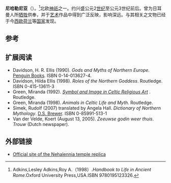 {{Infobox deity|type=norse
| image = Nehalennia.jpg
| caption =有关尼哈勒尼亚的艺术作品
| name = 尼哈勒尼亚
}}
'''尼哈勒尼亚'''（{{lang-en|Nehalennia}}）。<ref>Adkins,Lesley Adkins,Roy A.（1998）.''Handbook to Life in Ancient Rome''.Oxford University Press,USA.ISBN 9780195123326.</ref>北欧[[神祇|神祇]]之一。约兴盛公元2[[世纪|世纪]]至公元3世纪前后。曾为日耳曼人所[[牺牲|牺牲]]供奉，并于[[艺术|艺术]]作品中得到广泛反映，影响深远。与其相关之文物已经于今[[西欧|西欧]][[荷兰|荷兰]]等[[国家|国家]]发现。

== 参考 ==
{{reflist}}

==扩展阅读==
* Davidson, H. R. Ellis (1990). ''Gods and Myths of Northern Europe''. [[Penguin_Books|Penguin Books]]. ISBN 0-14-013627-4.
* Davidson, Hilda Ellis (1998). ''Roles of the Northern Goddess''. Routledge. ISBN 0-415-13611-3
* Green, Miranda (1992). ''[http://books.google.com/books?id=km66Nu4d-34C&printsec=frontcover&dq=Symbol+and+Image+in+Celtic+Religious+Art&lr=#v=onepage&q=&f=false Symbol and Image in Celtic Religious Art] {{Wayback|url=http://books.google.com/books?id=km66Nu4d-34C&printsec=frontcover&dq=Symbol+and+Image+in+Celtic+Religious+Art&lr=#v=onepage&q=&f=false |date=20130218200648 }}''. Routledge.
* Green, Miranda (1998). ''Animals in Celtic Life and Myth.'' Routledge.
* Simek, Rudolf (2007) translated by Angela Hall. ''Dictionary of Northern Mythology''. [[Boydell_&_Brewer|D.S. Brewer]]. ISBN 0-85991-513-1
* Van der Velde, Koert (August 13, 2005). ''Zeeuwse godin weer thuis''. ''Trouw'' (Dutch newspaper).

==外部链接==
* [https://web.archive.org/web/20090506221838/http://www.nehalennia-tempel.nl/ Official site of the Nehalennia temple replica] {{nl icon}}

{{Gaulish-Brythonic mythology}}

{{Authority control}}